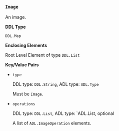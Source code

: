 ### `Image`
An image.

__DDL Type__

`DDL.Map`

__Enclosing Elements__

Root Level Element of type `DDL.List`

__Key/Value Pairs__

- `type`

  DDL type: `DDL.String`, ADL type: `ADL.Type`

  Must be `Image`.
- `operations`

  DDL type: `DDL.List`, ADL type: `ADL.List, optional

  A list of `ADL.ImageOperation` elements.

